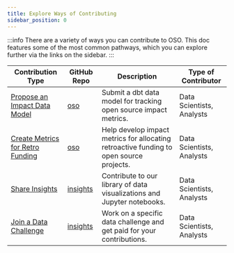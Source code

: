 ```yaml
---
title: Explore Ways of Contributing
sidebar_position: 0
---
```


:::info
There are a variety of ways you can contribute to OSO. This doc features some of the most common pathways, which you can explore further via the links on the sidebar.
:::

<table>
  <thead>
    <tr>
      <th style={{ textAlign: "left" }}>Contribution Type</th>
      <th style={{ textAlign: "left" }}>GitHub Repo</th>
      <th style={{ textAlign: "left" }}>Description</th>
      <th style={{ textAlign: "left" }}>Type of Contributor</th>
    </tr>
  </thead>
  <tbody>
    <tr>
      <td>
        <a href="./data-models">Propose an Impact Data Model</a>
      </td>
      <td>
        <a href="https://github.com/opensource-observer/oso">oso</a>
      </td>
      <td>Submit a dbt data model for tracking open source impact metrics.</td>
      <td>Data Scientists, Analysts</td>
    </tr>
    <tr>
      <td>
        <a href="./retrofunding">Create Metrics for Retro Funding</a>
      </td>
      <td>
        <a href="https://github.com/opensource-observer/oso">oso</a>
      </td>
      <td>
        Help develop impact metrics for allocating retroactive funding to open source projects.
      </td>
      <td>Data Scientists, Analysts</td>
    </tr>
    <tr>
      <td>
        <a href="./share-insights">Share Insights</a>
      </td>
      <td>
        <a href="https://github.com/opensource-observer/insights">insights</a>
      </td>
      <td>
        Contribute to our library of data visualizations and Jupyter notebooks.
      </td>
      <td>Data Scientists, Analysts</td>
    </tr>
    <tr>
      <td>
        <a href="./challenges">Join a Data Challenge</a>
      </td>
      <td>
        <a href="https://github.com/opensource-observer/insights">insights</a>
      </td>
      <td>
        Work on a specific data challenge and get paid for your contributions.
      </td>
      <td>Data Scientists, Analysts</td>
    </tr>
  </tbody>
</table>
